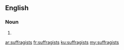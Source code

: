 ==English==

===Noun===
{{head|en|noun plural form}}

# {{plural of|suffragist|lang=en}}

[[ar:suffragists]]
[[fr:suffragists]]
[[ku:suffragists]]
[[my:suffragists]]